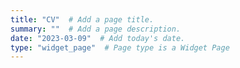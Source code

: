 ```yaml
---
title: "CV"  # Add a page title.
summary: ""  # Add a page description.
date: "2023-03-09"  # Add today's date.
type: "widget_page"  # Page type is a Widget Page  
---  
```

